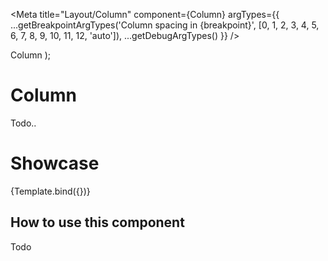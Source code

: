 
<Meta
  title="Layout/Column"
  component={Column}
  argTypes={{
    ...getBreakpointArgTypes('Column spacing in {breakpoint}', [0, 1, 2, 3, 4, 5, 6, 7, 8, 9, 10, 11, 12, 'auto']),
    ...getDebugArgTypes()
  }}
/>

  <Container debug={args.debug}>
    <Row debug={args.debug}>
      <Column {...args}>Column</Column>
    </Row>
  </Container>
);

# Column

Todo..

# Showcase

<Canvas>
  <Story
    name="Default"
    args={{
      debug: true
    }}
  >
    {Template.bind({})}
  </Story>
</Canvas>

<ArgsTable story="Default" of={Column} />

## How to use this component

Todo

